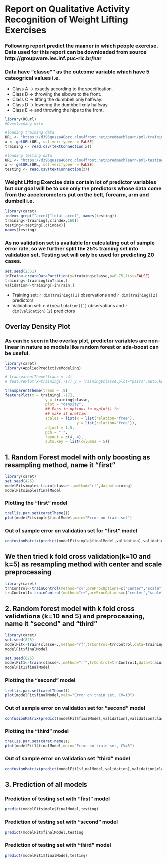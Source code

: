 Report on Qualitative Activity Recognition of Weight Lifting Exercises
========================================================


### Following report predict the manner in which people exercise. Data used for this report can be downloaded from source http://groupware.les.inf.puc-rio.br/har

### Data have "classe"" as the outcome variable which have 5 cateogrical values i.e. 
* Class A -> exactly according to the specification.
* Class B -> throwing the elbows to the front. 
* Class C -> lifting the dumbbell only halfway. 
* Class D -> lowering the dumbbell only halfway.
* Class E -> and throwing the hips to the front.

```r
library(RCurl)
#Downloading data

#loading training data
URL <- "https://d396qusza40orc.cloudfront.net/predmachlearn/pml-training.csv"
x <- getURL(URL, ssl.verifypeer = FALSE)
training <- read.csv(textConnection(x))

#loading testing data
URL <- "https://d396qusza40orc.cloudfront.net/predmachlearn/pml-testing.csv"
x <- getURL(URL, ssl.verifypeer = FALSE)
testing <- read.csv(textConnection(x))
```
### Weight Lifting Exercise data contain lot of predictor variables but our goal will be to use only the predictors whose data come from the accelerometers put on the belt, forearm, arm and dumbell i.e.
```r
library(caret)
index<-grep("^accel|^total_accel", names(testing))
training<-training[,c(index,160)]
testing<-testing[,c(index)]
names(testing)
```

### As no validation set is available for calculating out of sample error rate, so we further split the 25% training set into validation set. Testing set will only be used for predicting 20 cases.
```r
set.seed(2551)
inTrain<-createDataPartition(y=training$classe,p=0.75,list=FALSE)
training<-training[inTrain,]
validation<-training[-inTrain,]
```
* Training set: `r dim(training)[1]` observations and `r dim(training)[2]` predictors
* Validation set: `r dim(validation)[1]` observations and `r dim(validation)[2]` predictors

## Overlay Density Plot
### As can be seen in the overlay plot, predictor variables are non-linear in nature so models like random forest or ada-boost can be useful.
```r
library(caret)
library(AppliedPredictiveModeling)

# transparentTheme(trans = .4)
# featurePlot(x=training[,-17],y = training$classe,plot="pairs",auto.key = list(columns = 5))

transparentTheme(trans = .9)
featurePlot(x = training[,-17],
                  y = training$classe,
                  plot = "density",
                  ## Pass in options to xyplot() to 
                  ## make it prettier
                  scales = list(x = list(relation="free"),
                                y = list(relation="free")),
                  adjust = 1.5,
                  pch = "|",
                  layout = c(4, 4),
                  auto.key = list(columns = 5))
```
## 1. Random Forest model with only boosting as resampling method, name it "first"
```r
library(caret)
set.seed(425)
modelFitsimple<-train(classe~.,method="rf",data=training)
modelFitsimple$finalModel
```
### Plotting the "first" model
```r
trellis.par.set(caretTheme())
plot(modelFitsimple$finalModel,main="Error on train set")
```
### Out of sample error on validation set for "first" model
```r
confusionMatrix(predict(modelFitsimple$finalModel,validation),validation$classe)
```

## We then tried k fold cross validation(k=10 and k=5) as resampling method with center and scale preprocessing
```r
library(caret)
trnControl<-trainControl(method="cv",preProcOptions=c("center","scale"),number=10)
trnControl1<-trainControl(method="cv",preProcOptions=c("center","scale"),number=5)
```


## 2. Random forest model with k fold cross validations (k=10 and 5) and preprocessing, name it "second" and "third"
```r
library(caret)
set.seed(825)
modelFit<-train(classe~.,method="rf",trControl=trnControl,data=training)
modelFit$finalModel

set.seed(625)
modelFit1<-train(classe~.,method="rf",trControl=trnControl1,data=training)
modelFit1$finalModel

```
### Plotting the "second" model
```r
trellis.par.set(caretTheme())
plot(modelFit$finalModel,main="Error on train set, CV=10")
```
### Out of sample error on validation set for "second" model
```r
confusionMatrix(predict(modelFit$finalModel,validation),validation$classe)
```
### Plotting the "third" model
```r
trellis.par.set(caretTheme())
plot(modelFit1$finalModel,main="Error on train set, CV=5")
```
### Out of sample error on validation set "third" model
```r
confusionMatrix(predict(modelFit1$finalModel,validation),validation$classe)
```

## 3. Prediction of all models
### Prediction of testing set with "first" model
```r
predict(modelFitsimple$finalModel,testing)
```
### Prediction of testing set with "second" model
```r
predict(modelFit$finalModel,testing)
```
### Prediction of testing set with "third" model
```r
predict(modelFit1$finalModel,testing)
```